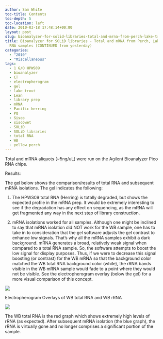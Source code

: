 ```yaml
---
author: Sam White
toc-title: Contents
toc-depth: 5
toc-location: left
date: 2010-03-18 17:48:14+00:00
layout: post
slug: bioanalyzer-for-solid-libraries-total-and-mrna-from-perch-lake-trout-herring-rna-samples-continued-from-yesterday
title: Bioanalyzer for SOLiD libraries - Total and mRNA from Perch, Lake Trout & Herring
  RNA samples (CONTINUED from yesterday)
categories:
  - "2010"
  - "Miscellaneous"
tags:
  - 1 G/O HPWS09
  - bioanalyzer
  - CT
  - electropherogram
  - gel
  - lake trout
  - Lean
  - library prep
  - mRNA
  - Pacific herring
  - PQ
  - Sisco
  - siscowet
  - SOLiD
  - SOLiD libraries
  - total RNA
  - WB
  - yellow perch
---
```


Total and mRNA aliquots (~5ng/uL) were run on the Agilent Bioanalyzer Pico RNA chips.

Results:

The gel below shows the comparison/results of total RNA and subsequent mRNA isolations. The gel indicates the following:





  1. The HPWS09 total RNA (Herring) is totally degraded, but shows the expected profile in the mRNA prep. It would be extremely interesting to see if the degradation has any effect on sequencing, as the mRNA will get fragmented any way in the next step of library construction.



  2. mRNA isolations worked for all samples. Although one might be inclined to say that mRNA isolation did NOT work for the WB sample, one has to take in to consideration that the gel software adjusts the gel contrast to enhance low signals. That's why all the mRNA samples exhibit a dark background. mRNA generates a broad, relatively weak signal when compared to a total RNA sample. So, the software attempts to boost the low signal for display purposes. Thus, if we were to decrease this signal boosting (or contrast) for the WB mRNA so that the background color matched the WB total RNA background color (white), the rRNA bands visible in the WB mRNA sample would fade to a point where they would not be visible. See the electropherogram overlay (below the gel) for a more visual comparison of this concept.






![](https://eagle.fish.washington.edu/Arabidopsis/Bioanalyzer%20Data/20100318%20pico%20RNA%20bioanalyzer%20gel.jpg)

Electropherogram Overlays of WB total RNA and WB rRNA

![](https://eagle.fish.washington.edu/Arabidopsis/Bioanalyzer%20Data/20100318%20pico%20RNA%20electropherogram%20WB%20overlays.jpg)

The WB total RNA is the red graph which shows extremely high levels of rRNA (as expected). After subsequent mRNA isolation (the blue graph), the rRNA is virtually gone and no longer comprises a significant portion of the sample.
